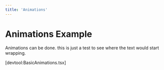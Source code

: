```yaml
---
title: 'Animations'
---
```


# Animations Example

Animations can be done. this is just a test to see where the text would start
wrapping.

[devtool:BasicAnimations.tsx]
